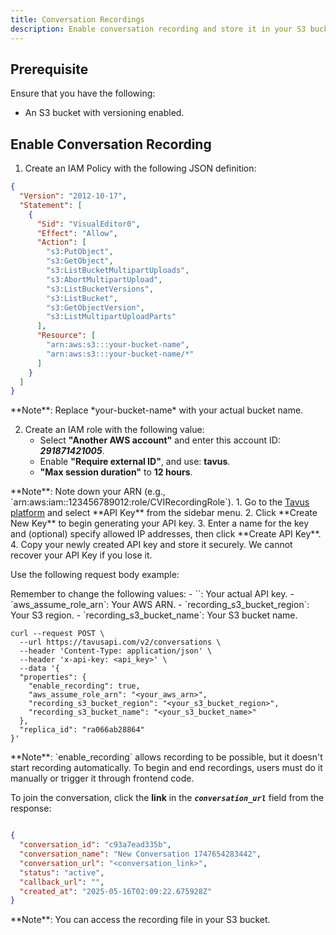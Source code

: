 ```yaml
---
title: Conversation Recordings
description: Enable conversation recording and store it in your S3 bucket for on-demand access.
---
```


## Prerequisite

Ensure that you have the following:

* An S3 bucket with versioning enabled.

## Enable Conversation Recording
<Steps>
<Step title="Step 1: Set up IAM Policy and Role" titleSize="h3">

1. Create an IAM Policy with the following JSON definition:

```json
{
  "Version": "2012-10-17",
  "Statement": [
    {
      "Sid": "VisualEditor0",
      "Effect": "Allow",
      "Action": [
        "s3:PutObject",
        "s3:GetObject",
        "s3:ListBucketMultipartUploads",
        "s3:AbortMultipartUpload",
        "s3:ListBucketVersions",
        "s3:ListBucket",
        "s3:GetObjectVersion",
        "s3:ListMultipartUploadParts"
      ],
      "Resource": [
        "arn:aws:s3:::your-bucket-name",
        "arn:aws:s3:::your-bucket-name/*"
      ]
    }
  ]
}
```
<Note>
**Note**: Replace *your-bucket-name* with your actual bucket name.
</Note>

2. Create an IAM role with the following value:  
   - Select **"Another AWS account"** and enter this account ID: ***291871421005***.  
   - Enable **"Require external ID"**, and use: **tavus**.  
   - **"Max session duration"** to **12 hours**.

<Note>
**Note**: Note down your ARN (e.g., `arn:aws:iam::123456789012:role/CVIRecordingRole`).
</Note>

</Step>
<Step title="Step 2: Get an API Key" titleSize="h3">
1. Go to the <a href="https://platform.tavus.io/" target="_blank">Tavus platform</a> and select **API Key** from the sidebar menu.
2. Click **Create New Key** to begin generating your API key.
3. Enter a name for the key and (optional) specify allowed IP addresses, then click **Create API Key**.
4. Copy your newly created API key and store it securely.
<Warning>
We cannot recover your API Key if you lose it.
</Warning>
</Step>
<Step title="Step 3: Create a Conversation with Recording Enabled" titleSize="h3">

Use the following request body example:

<Info>
Remember to change the following values:
- `<your_api_key>`: Your actual API key.
- `aws_assume_role_arn`: Your AWS ARN.
- `recording_s3_bucket_region`: Your S3 region.
- `recording_s3_bucket_name`: Your S3 bucket name.
</Info>

```shell cURL {7-10}
curl --request POST \
  --url https://tavusapi.com/v2/conversations \
  --header 'Content-Type: application/json' \
  --header 'x-api-key: <api_key>' \
  --data '{
  "properties": {
    "enable_recording": true,
    "aws_assume_role_arn": "<your_aws_arn>",
    "recording_s3_bucket_region": "<your_s3_bucket_region>",
    "recording_s3_bucket_name": "<your_s3_bucket_name>"
  },
  "replica_id": "ra066ab28864"
}'
```

<Note>
**Note**: `enable_recording` allows recording to be possible, but it doesn't start recording automatically. To begin and end recordings, users must do it manually or trigger it through frontend code.
</Note>

</Step>
<Step title="Step 4: Join the Conversation" titleSize="h3">

To join the conversation, click the **link** in the ***`conversation_url`*** field from the response:

```json

{
  "conversation_id": "c93a7ead335b",
  "conversation_name": "New Conversation 1747654283442",
  "conversation_url": "<conversation_link>",
  "status": "active",
  "callback_url": "",
  "created_at": "2025-05-16T02:09:22.675928Z"
}

```

<Note>
**Note**: You can access the recording file in your S3 bucket.
</Note>
</Step>
</Steps>